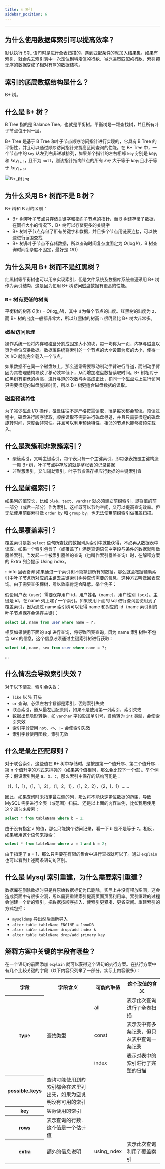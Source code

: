 ```yaml
---
title: ✌️ 索引
sidebar_position: 6
---
```


----

## 为什么使用数据库索引可以提高效率？

默认执行 SQL 语句时是进行全表扫描的，遇到匹配条件的就加入结果集。如果有索引，就会先去索引表中一次定位到特定值的行数，减少遍历匹配的行数。索引把无序的数据变成了相对有序的数据结构。

## 索引的底层数据结构是什么？

B+ 树。

## 什么是 B+ 树？

B Tree 指的是 Balance Tree，也就是平衡树。平衡树是一颗查找树，并且所有叶子节点位于同一层。

B+ Tree 是基于 B Tree 和叶子节点顺序访问指针进行实现的，它具有 B Tree 的平衡性，并且可以通过顺序访问指针来提高区间查询的性能。在 B+ Tree 中，一个节点中的 `key` 从左到右非递减排列，如果某个指针的左右相邻 `key` 分别是 $key_i$ 和 $key_{i+1}$，且不为 `null`，则该指针指向节点的所有 $key$ 大于等于 $key_i$ 且小于等于 $key_{i+1}$。

![B+_树.jpg](https://i.loli.net/2021/07/30/xu6AGHYJw5NvXC9.png)

## 为什么采用 B+ 树而不是 B 树？

B+ 树和 B 树的区别：

- B+ 树非叶子节点只存储关键字和指向子节点的指针，而 B 树还存储了数据，在同样大小的情况下，B+ 树可以存储更多的关键字
- B+ 树叶子节点存储了所有关键字和数据，并且多个节点用链表连接，可以快速进行范围查找
- B+ 树非叶子节点不存储数据，所以查询时间复杂度固定为 $O(\log N)$，B 树查询时间复杂度不固定，最好是 $O(1)$

## 为什么采用 B+ 树而不是红黑树？

红黑树等平衡树也可以用来实现索引，但是文件系统及数据库系统普遍采用 B+ 树作为索引结构，这是因为使用 B+ 树访问磁盘数据有更高的性能。

### B+ 树有更低的树高

平衡树的树高 $O(h)\ =\ O(\log_dN)$，其中 `d` 为每个节点的出度。红黑树的出度为 `2`，而 B+ 树的出度一般都非常大，所以红黑树的树高 `h` 很明显比 B+ 树大非常多。

### 磁盘访问原理

操作系统一般将内存和磁盘分割成固定大小的块，每一块称为一页，内存与磁盘以页为单位交换数据。数据库系统将索引的一个节点的大小设置为页的大小，使得一次 I/O 就能完全载入一个节点。

如果数据不在同一个磁盘块上，那么通常需要移动制动手臂进行寻道，而制动手臂因为其物理结构导致了移动效率低下，从而增加磁盘数据读取时间。B+ 树相对于红黑树有更低的树高，进行寻道的次数与树高成正比，在同一个磁盘块上进行访问只需要很短的磁盘旋转时间，所以 B+ 树更适合磁盘数据的读取。

### 磁盘预读特性

为了减少磁盘 I/O 操作，磁盘往往不是严格按需读取，而是每次都会预读。预读过程中，磁盘进行顺序读取，顺序读取不需要进行磁盘寻道，并且只需要很短的磁盘旋转时间，速度会非常快。并且可以利用预读特性，相邻的节点也能够被预先载入。

## 什么是聚簇和非聚簇索引？

- 聚簇索引，又叫主键索引，每个表只有一个主键索引，即每张表按照主键构造一颗 B+ 树，叶子节点中存放的就是整张表的记录数据
- 非聚簇索引，又叫辅助索引，叶子节点保存相应行数据的主键索引值

## 什么是前缀索引？

如果列的值较长，比如 `blob`、`text`、`varchar` 就必须建立前缀索引，即将值的前一部分（或后一部分）作为索引。这样既可以节约空间，又可以提高查询效率。但无法使用前缀索引做 `order by` 和 `group by`，也无法使用前缀索引做覆盖扫描。

## 什么是覆盖索引？

覆盖索引是指 `select` 语句所查找的数据列从索引中就能获得，不必再从数据表中读取。如果一个索引包含了（或覆盖了）满足查询语句中字段与条件的数据就叫做覆盖索引。当发起一个被索引覆盖的查询（也叫作索引覆盖查询）时，在解释方案的 Extra 列会提示 Using index。

:::info 回表查询
如果通过一个索引树不能拿到所有的数据，那么就会根据辅助索引中叶子节点所对应的主键去主键索引树种查询需要的信息，这种方式叫做回表查询。由于需要查多棵树，所以效率肯定会降低。举个例子：

假设用户表（user）需要保存用户 id，用户姓名（name），用户性别（sex）。主键是 id，在 name 列上建了一个索引。如果使用下面的 sql 进行查询就使用到了覆盖索引，因为通过 name 索引树可以获得 name 和对应的 id（name 索引树的叶子节点保存会保存主键）：

```sql
select id, name from user where name = ?;
```

相反如果使用下面的 sql 进行查询，将导致回表查询，因为 name 索引树种不包含 sex 的信息，这个信息必须通过主键索引树进行获取：

```sql
select id, name, sex from user where name = ?;
```
:::

## 什么情况会导致索引失效？

对于以下情况，索引会失效：

- `like` 以 % 开头
- `or` 查询，必须左右字段都是索引，否则索引失效
- 联合索引，遵从最左匹配原则，如果不是使用第一列索引，索引失效
- 数据出现隐形转换，如 `varchar` 字段没加单引号，自动转为 `int` 类型，会使索引失效
- 索引字段使用 `not`、`<>`、`!=` 会使索引失效
- 索引字段使用函数，索引无效

## 什么是最左匹配原则？

对于联合索引，这些值在 B+ 树中存储时，是按照第一个值升序、第二个值升序...第 n 个值升序的方式来排列的（如果某个值相同，那么会比较下一个值）。举个例子：假设索引列是 a、b、c，那么索引中保存的结构可能是：

（1，1，1），（1，1，2），（1，2，1），（1，2，2），（2，1，1）......

因此，如果查询时未指定最左侧的列，那么将不能快速定位数据的范围，导致 MySQL 需要进行全表（或范围）扫描。 还是以上面的内容举例，比如我用使用这个语句来搜索：

```sql
select * from tableName where b = 2;
```

由于没有指定 a 的值，那么只能挨个访问记录，看一下 b 是不是等于 2。相反，如果我用这个语句来搜索：

```sql
select * from tableName where a = 1 and b = 2;
```

由于指定了 a = 1，那么只需要在有限的集合中进行查找就可以了。通过 `explain` 也可以看到上述两条语句的区别。

## 什么是 Mysql 索引重建，为什么需要索引重建？

数据库在删除数据时只是将原始数据标记为已删除，实际上并没有释放空间，这会造成页面中有很多空洞，所以需要重建索引提高页面页面利用率。索引重建的过程会创建一个新的索引，把数据按顺序插入，使索引更紧凑、更省空间。重建索引的方式包括：

- `mysqldump` 导出然后重新导入
- `alter table tableName ENGINE = InnoDB`
- `alter table tableName drop/add index k`
- `alter table tableName drop/add primary key`

## 解释方案中关键的字段有哪些？

在一个语句的前面添加 `explain` 就可以获得这个语句的执行方案。在执行方案中有几个比较关键的字段（以下内容只列举了一部分，实际上内容很多）：

<table>
   <tr>
      <th>字段</th>
      <th>字段含义</th>
      <th>可能的取值</th>
      <th>这个取值的含义</th>
   </tr>
   <tr>
      <th rowspan="3">type</th>
      <td rowspan="3">查找类型</td>
      <td>all</td>
      <td>表示此次查询进行了全表扫描</td>
   </tr>
   <tr>
      <td>const</td>
      <td>表示表中有多条记录，但只从表中查询一条记录</td>
   </tr>
   <tr>
      <td>index</td>
      <td>表示对表中的索引进行了完整的扫描</td>
   </tr>
   <tr>
      <th>possible_keys</th>
      <td>查询可能使用到的索引都会在这里列出来，如果为空说明没有可用的索引</td>
      <td></td>
      <td></td>
   </tr>
   <tr>
      <th>key</th>
      <td>实际使用的索引</td>
      <td></td>
      <td></td>
   </tr>
   <tr>
      <th>rows</th>
      <td>表示查询的行数，这个值是一个估计值</td>
      <td></td>
      <td></td>
   </tr>
   <tr>
      <th>extra</th>
      <td>额外的信息说明</td>
      <td>using_index</td>
      <td>表示此次查询利用了覆盖索引</td>
   </tr>
</table>
